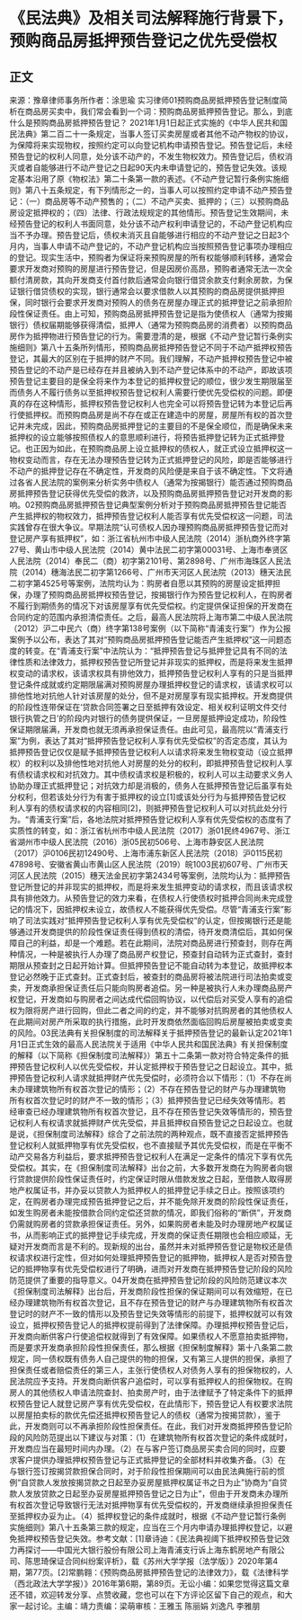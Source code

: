 # 《民法典》及相关司法解释施行背景下，预购商品房抵押预告登记之优先受偿权
## 正文
来源：豫章律师事务所作者：涂思瑜 实习律师01预购商品房抵押预告登记制度简析在商品房买卖中，我们常会看到一个词：预购商品房抵押预告登记。那么，到底什么是预购商品房抵押预告登记？ 2021年1月1日起正式实施的《中华人民共和国民法典》第二百二十一条规定，当事人签订买卖房屋或者其他不动产物权的协议，为保障将来实现物权，按照约定可以向登记机构申请预告登记。预告登记后，未经预告登记的权利人同意，处分该不动产的，不发生物权效力。预告登记后，债权消灭或者自能够进行不动产登记之日起90天内未申请登记的，预告登记失效。该规定基本沿用了原《物权法》第二十条第一款的表述。《不动产登记暂行条例实施细则》第八十五条规定，有下列情形之一的，当事人可以按照约定申请不动产预告登记：（一）商品房等不动产预售的；（二）不动产买卖、抵押的；（三）以预购商品房设定抵押权的；（四）法律、行政法规规定的其他情形。预告登记生效期间，未经预告登记的权利人书面同意，处分该不动产权利申请登记的，不动产登记机构应当不予办理。预告登记后，债权未消灭且自能够进行相应的不动产登记之日起3个月内，当事人申请不动产登记的，不动产登记机构应当按照预告登记事项办理相应的登记。现实生活中，预购者为保证将来预购房屋的所有权能够顺利转移，通常会要求开发商对预购的房屋进行预告登记，但是因房价高昂，预购者通常无法一次全额付清房款，其向开发商支付首付款后通常会向银行借贷余款支付剩余房款，为保证银行借贷债权的实现，银行通常会以要求借款人以其预购的商品房提供抵押担保，同时银行会要求开发商对预购人的债务在房屋办理正式的抵押登记之前承担阶段性保证责任。由上可知，预购商品房抵押预告登记是指为使债权人（通常为按揭银行）债权届期能够获得清偿，抵押人（通常为预购商品房的消费者）以预购商品房作为抵押物进行预告登记的行为。需要澄清的是，根据《不动产登记暂行条例实施细则》第八十五条所列情形，预购商品房抵押预告登记不同于不动产抵押权预告登记，其最大的区别在于抵押的财产不同。我们理解，不动产抵押权预告登记中被预告登记的不动产是已经存在并且被纳入到不动产登记体系中的不动产，即故该项预告登记主要目的是保全将来作为本登记的抵押权登记的顺位，很少发生期限届至而债务人不履行债务以至抵押权预告登记权利人需要行使优先受偿权的问题。即便真的存在这种情形，抵押权预告登记权利人也完全可以将预告登记转为本登记后再行使抵押权。而预购商品房是尚不存在或正在建造中的房屋，房屋所有权的首次登记并未完成，因此，预购商品房抵押登记的主要目的不是保全顺位，而是确保未来抵押权的设立能够按照债权人的意思顺利进行，将预告抵押登记转为正式抵押登记。也正因为如此，在预购商品房上设立抵押权的债权人，就正式设立抵押权这一物权变动而言，存在无法办理预告登记转为正式抵押登记的风险，即是否能够进行不动产的抵押登记存在不确定性，开发商的风险便是来自于该不确定性。下文将通过各省人民法院的案例来分析实务中债权人（通常为按揭银行）能否通过预购商品房抵押预告登记获得优先受偿的救济，以及预购商品房抵押预告登记对开发商的影响。02预购商品房抵押预告登记典型案例分析对于预购商品房抵押预告登记能否产生抵押权的物权效力，抵押预告登记权利人能否享有优先受偿权这一问题，司法实践曾存在很大争议。早期法院“认可债权人因办理预购商品房抵押预告登记而对登记房产享有抵押权”，如：浙江省杭州市中级人民法院（2014）浙杭商外终字第27号、黄山市中级人民法院（2014）黄中法民二初字第00031号、上海市奉贤区人民法院（2014）奉民二（商）初字第2101号、第2898号、广州市海珠区人民法院（2014）穗海法民二初字第1266号、广州市天河区人民法院（2013）穗天法民二初字第4525号等案例，法院均认为：购房者自愿以其预购的房屋设定抵押担保，办理了预购商品房抵押权预告登记，按揭银行作为预告登记权利人，在购房者不履行到期债务的情况下对该房屋享有优先受偿权。约定提供保证担保的开发商在合同约定的范围内承担清偿责任。之后，最高人民法院将上海市第二中级人民法院（2012）沪二中民六（商）终字第138号案例（以下简称“青浦支行案”）作为公报案例予以公布，表达了其对“预购商品房抵押预告登记能否产生抵押权”这一问题态度的转变。在“青浦支行案”中法院认为：“抵押预告登记与抵押登记具有不同的法律性质和法律效力，抵押权预告登记所登记并非现实的抵押权，而是将来发生抵押权变动的请求权，该请求权具有排他效力，抵押预告登记权利人享有的只是当抵押登记条件成就或约定期限届满对预购房屋办理抵押权登记的请求权，该请求权可以排他性地对抗他人针对该房屋的处分，但不是对房屋享有现实抵押权。开发商提供的阶段性连带保证在‘贷款合同签署之日至抵押有效设定、相关权利证明文件交付银行执管之日’的阶段内对银行的债务提供保证，一旦房屋抵押设定成功，阶段性保证期限届满，开发商也就无须再承担保证责任。由此可见，最高院以“青浦支行案”为例，表达了其对“抵押预告登记权利人享有优先受偿权”的否定态度，其认为抵押预告登记仅仅是赋予抵押预告登记权利人以请求将来发生物权变动（设立抵押权）的权利以及排他性地对抗他人对房屋的处分的权利，即抵押预告登记权利人享有债权请求权和对抗效力。其中债权请求权是积极的，权利人可以主动要求义务人协助办理正式抵押登记；对抗效力却是消极的，债务人在抵押预告登记后虽享有处分权利，但若该处分行为有害于抵押权的设立[1]或该处分行为与抵押预告登记权利人享有的债权请求权的内容相同[2]，则抵押预告登记权利人可以对抗此处分行为。“青浦支行案”后，各地法院对抵押预告登记权利人享有优先受偿权的态度有了实质性的转变，如：浙江省杭州市中级人民法院（2017）浙01民终4967号、浙江省湖州市中级人民法院（2016）浙05民初506号、上海市静安区人民法院（2017）沪0106民初12490号、上海市浦东新区人民法院（2018）沪0115民初47898号、安徽省黄山市黄山区人民法院（2019）皖1003民初607号、广州市天河区人民法院（2015）穗天法金民初字第2434号等案例，法院均认为：抵押预告登记所登记的并非现实的抵押权，而是将来发生抵押变动的请求权，而且该请求权具有排他效力。从预告登记的效力来看，在债权人行使债权时抵押合同尚未完成登记的情况下，因抵押权未设立，故债权人不能获得优先受偿。尽管“青浦支行案”影响了司法实践对“抵押预告登记权利人享有优先受偿权”的认定，但按揭银行还是能够通过开发商提供的阶段性保证责任得到债权的清偿，待开发商清偿后，其如何保障自己的利益，却是一个难题。若在此期间，法院对商品房进行预查封，则存在两种情况，一种是被执行人办理了商品房产权登记，预查封自动转为正式查封，查封期限从预查封之日起开始计算。但抵押预告登记不能自动转为本登记，故抵押权本登记必然晚于正式查封。正式查封后，被查封的商品房将被法院进行司法拍卖或变卖，开发商承担保证责任后只能向购房者追偿。另一种是被执行人未办理商品房产权登记，开发商如与购房者之间达成代偿回购协议，以代偿后对买受人享有的追偿权为限将房产进行回购，但此二者之间的约定，并不能够对抗购房者的其他债权人在此期间对房产所采取的执行措施，此时开发商依然面临回购后房屋被拍卖或变卖的风险。03民法典有关担保制度的司法解释关于抵押预告登记的最新认定2021年1月1日正式生效的最高人民法院关于适用《中华人民共和国民法典》有关担保制度的解释（以下简称《担保制度司法解释》）第五十二条第一款对符合特定条件的抵押预告登记权利人以优先受偿权，并认定抵押权于预告登记之日起设立。其中，抵押预告登记权利人请求就抵押财产优先受偿时，必须符合以下情形：（1）不存在尚未办理建筑物所有权首次登记的情形；（2）不存在预告登记的财产与办理建筑物所有权首次登记时的财产不一致的情形；（3）抵押预告登记已经失效等情形。若经审查已经办理建筑物所有权首次登记，且不存在预告登记失效等情形的，预告登记权利人有权请求就抵押财产优先受偿，并且抵押权自预告登记之日起设立。也就是说，《担保制度司法解释》综合了之前法院的两种观点，既不直接否定抵押预告登记权利人就抵押物享有优先受偿权，也不直接赋予其优先受偿权，而是在平衡不动产交易各方利益后，要求抵押预告登记权利人在满足一定条件的情况下享有优先受偿权。其实，在《担保制度司法解释》出台之前，大多数开发商在为购房者向银行贷款提供阶段性保证责任时，约定保证时限从借款发放之日起，至借款人取得房地产权属证书，并办妥以贷款人为抵押权人的抵押登记手续之日止。按照该项约定，在购房者办理完成预告抵押登记之后，并不能免除开发商的阶段性保证责任，如发生购房者未能按借款合同约定偿还贷款的情况，即我们俗称的“断供”，开发商仍需就购房者的贷款承担保证责任。另外，如果购房者未能及时办理房地产权属证书，从而影响正式的抵押登记手续完成，开发商的保证责任期限也会相应顺延，无疑对开发商而言是不利的。现新规的出台，虽然并未对抵押预告登记是物权还是债权请求权进行定性，但对如何处理抵押预告登记的抵押物，抵押权人是否对预告登记的抵押物享有优先受偿权进行了明确，进而对开发商在抵押预告登记阶段的风险防范提供了重要的指导意义。04开发商在抵押预告登记阶段的风险防范建议本次《担保制度司法解释》出台后，开发商阶段性担保的保证期间可以有效缩短，在已经办理建筑物所有权首次登记，且不存在预告登记的财产与办理建筑物所有权首次登记时的财产不一致的情形以及预告登记失效等情形的前提下，抵押权就可以有效设立，抵押权预告登记人的抵押权提前得到了法律保障。办理抵押权预告登记后，开发商向断供客户行使追偿权就得到了有效保障。如果债权人不愿意拍卖抵押物，而是要求开发商承担阶段性担保责任，那么根据《担保制度解释》第十八条第二款规定，同一债权既有债务人自己提供的物的担保，又有第三人提供的担保，承担了担保责任或者赔偿责任的第三人，主张行使债权人对债务人享有的担保物权的，人民法院应予支持。开发商向断供客户追偿时，可以享有抵押权人的担保物权。在购房人的其他债权人申请法院查封、拍卖房产时，由于法律赋予了特定条件下的抵押权预告登记人就登记房产享有优先受偿权，在此情形下，预告登记人有权要求法院以房屋拍卖标的款优先偿还抵押权预告登记人的债权（通常为按揭贷款），鉴于此，开发商则可以不再承担阶段性担保责任。在此，我们对开发商抵押预告登记阶段的风险防范提出以下建议与对策：（1）在建筑物所有权首次登记的条件成就时，开发商应当在最短时间内办理。（2）在与客户签订商品房买卖合同的同时，应要求客户提供办理抵押权预告登记与正式抵押登记的全部材料并收集齐备。（3）在与银行签订按揭贷款担保合同时，对于阶段性担保期间可以由民法典施行前的惯例“自贷款人发放按揭贷款之日起至办妥房屋抵押权属证书之日为止”协商为“自贷款人发放贷款之日起至办妥房屋抵押预告登记之日为止”，但由于开发商未办理所有权首次登记导致银行无法对抵押物享有优先受偿权的，开发商继续承担担保责任至抵押权办妥为止。（4）抵押权登记的条件成就时，根据《不动产登记暂行条例实施细则》第八十五条第三款的规定，应当在三个月内申请办理抵押权登记，以避免抵押权预告登记失效。参考文献：[1]章诗迪：《民法典视阈下抵押权预告登记效力再探讨——中国光大银行股份有限公司上海青浦支行诉上海东鹤房地产有限公司、陈思琦保证合同纠纷案评析》，载《苏州大学学报（法学版）》2020年第4期，第77页。[2]常鹏翱：《预购商品房抵押预告登记的法律效力》，载《法律科学（西北政法大学学报）》2016年第6期，第89页。无讼小编：如果您觉得这篇文章还不错，欢迎转发分享、点赞收藏，您也可以在下方评论区留下自己的观点，和大家一起讨论。主编：靖力责编：梁萌审核：王雅玉 陈丽娟 刘逸凡 李雅朋